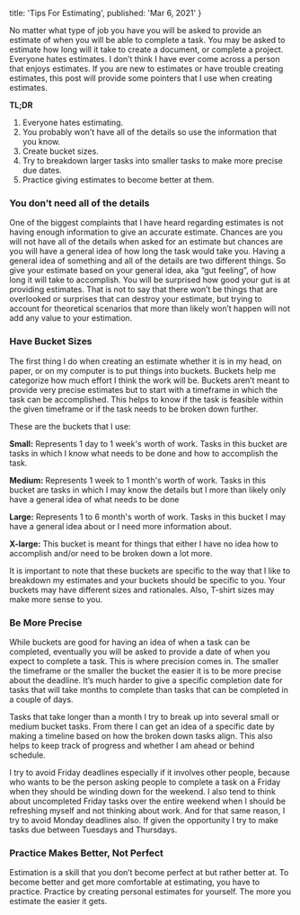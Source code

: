 
  title: 'Tips For Estimating',
  published: 'Mar 6, 2021'
}

No matter what type of job you have you will be asked to provide an estimate of when you will be able to complete a task. You may be asked to estimate how long will it take to create a document, or complete a project. Everyone hates estimates. I don’t think I have ever come across a person that enjoys estimates. If you are new to estimates or have trouble creating estimates, this post will provide some pointers that I use when creating estimates. 

**TL;DR** 
1. Everyone hates estimating. 
2. You probably won’t have all of the details so use the information that you know. 
3. Create bucket sizes.
4. Try to breakdown larger tasks into smaller tasks to make more precise due dates.
5. Practice giving estimates to become better at them. 


### You don’t need all of the details
One of the biggest complaints that I have heard regarding estimates is not having enough information to give an accurate estimate. Chances are you will not have all of the details when asked for an estimate but chances are you will have a general idea of how long the task would take you.  Having a general idea of something and all of the details are two different things.  So give your estimate based on your general idea, aka “gut feeling”, of how long it will take to accomplish.  You will be surprised how good your gut is at providing estimates. That is not to say that there won’t be things that are overlooked or surprises that can destroy your estimate, but trying to account for theoretical scenarios that more than likely won’t happen will not add any value to your estimation. 

### Have Bucket Sizes

The first thing I do when creating an estimate whether it is in my head, on paper, or on my computer is to put things into buckets. Buckets help me categorize how much effort I think the work will be.  Buckets aren’t meant to provide very precise estimates but to start with a timeframe in which the task can be accomplished.  This helps to know if the task is feasible within the given timeframe or if the task needs to be broken down further. 

These are the buckets that I use:

**Small:**  Represents 1 day to 1 week's worth of work.  Tasks in this bucket are tasks in which I know what needs to be done and how to accomplish the task. 

**Medium:** Represents 1 week to 1 month's worth of work. Tasks in this bucket are tasks in which I may know the details but I more than likely only have a general idea of what needs to be done

**Large:** Represents 1 to 6 month's worth of work.  Tasks in this bucket  I may have a general idea about or I need more information about.

**X-large:** This bucket is meant for things that either I have no idea how to accomplish and/or need to be broken down a lot more.

It is important to note that these buckets are specific to the way that I like to breakdown my estimates and your buckets should be specific to you.  Your buckets may have different sizes and rationales. Also, T-shirt sizes may make more sense to you.

### Be More Precise
While buckets are good for having an idea of when a task can be completed, eventually you will be asked to provide a date of when you expect to complete a task. This is where precision comes in. The smaller the timeframe or the smaller the bucket the easier it is to be more precise about the deadline. It’s much harder to give a specific completion date for tasks that will take months to complete than tasks that can be completed in a couple of days.

Tasks that take longer than a month I try to break up into several small or medium bucket tasks. From there I can get an idea of a specific date by making a timeline based on how the broken down tasks align.  This also helps to keep track of progress and whether I am ahead or behind schedule.

I try to avoid Friday deadlines especially if it involves other people, because who wants to be the person asking people to complete a task on a Friday when they should be winding down for the weekend. I also tend to think about uncompleted Friday tasks over the entire weekend when I should be refreshing myself and not thinking about work.  And for that same reason, I try to avoid Monday deadlines also. If given the opportunity I try to make tasks due between Tuesdays and Thursdays.

### Practice Makes Better, Not Perfect
Estimation is a skill that you don’t become perfect at but rather better at. To become better and get more comfortable at estimating, you have to practice.  Practice by creating personal estimates for yourself. The more you estimate the easier it gets.  

